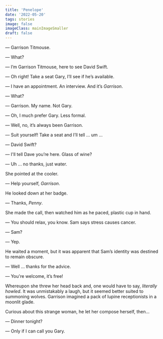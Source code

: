 ```yaml
---
title: 'Penelope'
date: '2022-05-20'
tags: stories
image: false
imageClass: mainImageSmaller
draft: false
---
```


— Garrison Titmouse.

— What?

— I’m Garrison Titmouse, here to see David Swift.

— Oh right! Take a seat Gary, I’ll see if he’s available.

— I have an appointment. An interview. And it’s _Garrison_.

— What?

— Garrison. My name. Not Gary.

— Oh, I much prefer Gary. Less formal.

— Well, no, it’s always been Garrison.

— Suit yourself! Take a seat and I’ll tell ... um ...

— David Swift?

— I'll tell Dave you’re here. Glass of wine?

— Uh ... no thanks, just water.

She pointed at the cooler.

— Help yourself, _Garrison_.

He looked down at her badge.

— Thanks, _Penny_.

She made the call, then watched him as he paced, plastic cup in hand.

— You should relax, you know. Sam says stress causes cancer.

— Sam?

— Yep.

He waited a moment, but it was apparent that Sam’s identity was destined to remain obscure.

— Well … thanks for the advice.

— You're welcome, it’s free!

Whereupon she threw her head back and, one would have to say, _literally howled_. It was unmistakably a laugh, but it seemed better suited to summoning wolves. Garrison imagined a pack of lupine receptionists in a moonlit glade.

Curious about this strange woman, he let her compose herself, then...

— Dinner tonight?

— Only if I can call you Gary.
